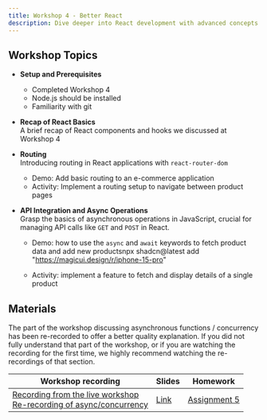 ```yaml
---
title: Workshop 4 - Better React
description: Dive deeper into React development with advanced concepts such as routing, async/await, and API calls
---
```


## Workshop Topics

- **Setup and Prerequisites**

  - Completed Workshop 4
  - Node.js should be installed
  - Familiarity with git

- **Recap of React Basics** \
  A brief recap of React components and hooks we discussed at Workshop 4

- **Routing** \
  Introducing routing in React applications with `react-router-dom`

  - Demo: Add basic routing to an e-commerce application
  - Activity: Implement a routing setup to navigate between product pages

- **API Integration and Async Operations** \
  Grasp the basics of asynchronous operations in JavaScript, crucial for managing API calls like `GET` and `POST` in React.

  - Demo: how to use the `async` and `await` keywords to fetch product data and add new productsnpx shadcn@latest add "https://magicui.design/r/iphone-15-pro"

  - Activity: implement a feature to fetch and display details of a single product

## Materials

The part of the workshop discussing asynchronous functions / concurrency has been re-recorded
to offer a better quality explanation.
If you did not fully understand that part of the workshop,
or if you are watching the recording for the first time,
we highly recommend watching the re-recordings of that section.

| Workshop recording                                                                                                                                                                                                                                                                                                                                                               | Slides                                                                                                       | Homework                                          |
| -------------------------------------------------------------------------------------------------------------------------------------------------------------------------------------------------------------------------------------------------------------------------------------------------------------------------------------------------------------------------------- | ------------------------------------------------------------------------------------------------------------ | ------------------------------------------------- |
| [Recording from the live workshop](https://northwestern.zoom.us/rec/share/h4wRhxf_MPzstxvNox03sFUXMeMeH9xJT4sG-01srGiJvhafRC0nSBAxuSwBt4XS.pYAOykSXtVLRl-Vr?startTime=1730419356000) <br/> [Re-recording of async/concurrency](https://northwestern.zoom.us/rec/share/9tW4K7H3qL2fPAG1VGa-SwEuZTvtxB_V8LiNUwM5BAuTWyqEOdDYKVfnElx30azv.w9tYwd52L1s3tjVs?startTime=1730700257000) | [Link](https://docs.google.com/presentation/d/1QIZt5PuYi3Da27cRx6EQMsRjuh1fuW8S3eMlLK5pySs/edit?usp=sharing) | [Assignment 5](/content/assignments/assignment-5) |
